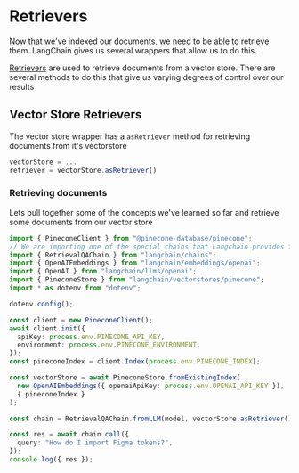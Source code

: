 
<Meta title="Indexes/Retriever" />

# Retrievers

Now that we've indexed our documents, we need to be able to retrieve them. LangChain
gives us several wrappers that allow us to do this..

[Retrievers](https://js.langchain.com/docs/modules/indexes/retrievers/) are used to retrieve documents from a vector store. 
There are several methods to do this that give us varying degrees of control over our results

## Vector Store Retrievers

The vector store wrapper has a `asRetriever` method for retrieving documents from it's vectorstore

```ts
vectorStore = ...
retriever = vectorStore.asRetriever()
```

### Retrieving documents

Lets pull together some of the concepts we've learned so far and retrieve some documents from our vector store

```ts
import { PineconeClient } from "@pinecone-database/pinecone";
// We are importing one of the special chains that Langchain provides for us
import { RetrievalQAChain } from "langchain/chains";
import { OpenAIEmbeddings } from "langchain/embeddings/openai";
import { OpenAI } from "langchain/llms/openai";
import { PineconeStore } from "langchain/vectorstores/pinecone";
import * as dotenv from "dotenv";

dotenv.config();

const client = new PineconeClient();
await client.init({
  apiKey: process.env.PINECONE_API_KEY,
  environment: process.env.PINECONE_ENVIRONMENT,
});
const pineconeIndex = client.Index(process.env.PINECONE_INDEX);

const vectorStore = await PineconeStore.fromExistingIndex(
  new OpenAIEmbeddings({ openaiApiKey: process.env.OPENAI_API_KEY }),
  { pineconeIndex }
);

const chain = RetrievalQAChain.fromLLM(model, vectorStore.asRetriever());

const res = await chain.call({
  query: "How do I import Figma tokens?",
});
console.log({ res });

```